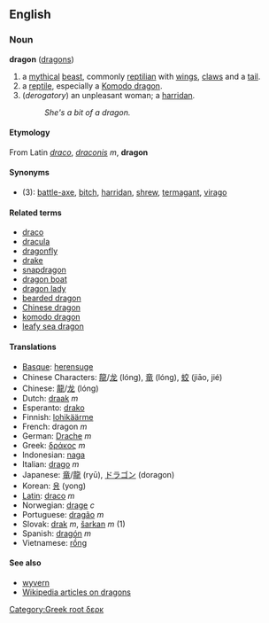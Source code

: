 [[Category:Greek root δερκ]]

==English==
===Noun===
'''dragon''' ([[dragons]])

#a [[mythical]] [[beast]], commonly [[reptilian]] with [[wings]], [[claws]] and a [[tail]].
#a [[reptile]], especially a [[Komodo dragon]].
#(''derogatory'') an unpleasant woman; a [[harridan]].
#:''She's a bit of a dragon.''

====Etymology====
From Latin ''[[draco]]'', ''[[draconis]]'' ''m'', '''dragon''' 

====Synonyms====
*(3): [[battle-axe]], [[bitch]], [[harridan]], [[shrew]], [[termagant]], [[virago]]

====Related terms====
*[[draco]]
*[[dracula]]
*[[dragonfly]]
*[[drake]]
*[[snapdragon]]
*[[dragon boat]]
*[[dragon lady]]
*[[bearded dragon]]
*[[Chinese dragon]]
*[[komodo dragon]]
*[[leafy sea dragon]]

====Translations====
*[[Basque]]: [[herensuge]]
*Chinese Characters: [[龍]]/[[龙]] (lóng), [[竜]] (lóng), [[蛟]] (jiāo, jié)
*Chinese: [[龍]]/[[龙]] (lóng)
*Dutch: [[draak]] ''m''
*Esperanto: [[drako]]
*Finnish: [[lohikäärme]]
*French: dragon ''m''
*German: [[Drache]] ''m''
*Greek: [[δράκος]] ''m''
*Indonesian: [[naga]]
*Italian: [[drago]] ''m''
*Japanese: [[竜]]/[[龍]] (ryū), [[ドラゴン]] (doragon)
*Korean: [[용]] (yong)
*[[Latin]]: [[draco]] ''m''
*Norwegian: [[drage]] ''c''
*Portuguese: [[dragão]] ''m''
*Slovak: [[drak]] ''m'', [[šarkan]] ''m'' (1)
*Spanish: [[dragón]] ''m''
*Vietnamese: [[rồng]]

====See also====
*[[wyvern]]
*[[en:dragon|Wikipedia articles on dragons]]